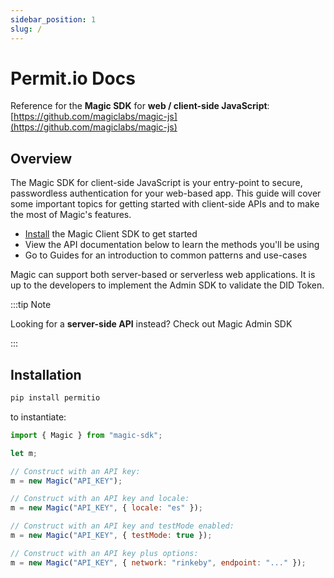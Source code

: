 ```yaml
---
sidebar_position: 1
slug: /
---
```


# Permit.io Docs

<!-- ## What is Permit.io?

Permit.io is a developer SDK that empowers developers to integrate permissions and access control into their product in minutes. Permit.io offers both enforcement APIs to check permissions, a backoffice to manage access to trusted resources, and also embedded UI interfaces that allows you to integrate complete UI experiences into the product in minutes. TBD to rewrite. -->

Reference for the **Magic SDK** for **web / client-side JavaScript**: [https://github.com/magiclabs/magic-js](https://github.com/magiclabs/magic-js)

## Overview

The Magic SDK for client-side JavaScript is your entry-point to secure, passwordless authentication for your web-based app. This guide will cover some important topics for getting started with client-side APIs and to make the most of Magic's features.

- [Install](#install) the Magic Client SDK to get started
- View the API documentation below to learn the methods you'll be using
- Go to Guides for an introduction to common patterns and use-cases

Magic can support both server-based or serverless web applications. It is up to the developers to implement the Admin SDK to validate the DID Token.

:::tip Note

Looking for a **server-side API** instead? Check out Magic Admin SDK

:::

## Installation

```sh
pip install permitio
```

to instantiate:

```js
import { Magic } from "magic-sdk";

let m;

// Construct with an API key:
m = new Magic("API_KEY");

// Construct with an API key and locale:
m = new Magic("API_KEY", { locale: "es" });

// Construct with an API key and testMode enabled:
m = new Magic("API_KEY", { testMode: true });

// Construct with an API key plus options:
m = new Magic("API_KEY", { network: "rinkeby", endpoint: "..." });
```
